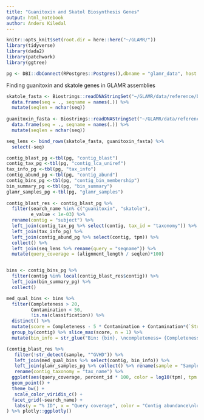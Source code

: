 ```yaml
---
title: "Guanitoxin and Skatol Biosynthesis Genes"
output: html_notebook
author: Anders Kiledal
---
```


```r
knitr::opts_knit$set(root.dir = here::here("~/GLAMR/"))
library(tidyverse)
library(dada2)
library(patchwork)
library(ggtree)

pg <- DBI::dbConnect(RPostgres::Postgres(),dbname = "glamr_data", host = "localhost", port = "5432", user = "glamr_admin", password = "glamr2023")
```

Finding guanitoxin and skatole genes in GLAMR assemblies
```r
skatole_fasta <- Biostrings::readDNAStringSet("~/GLAMR/data/reference/blast_queries/skatole.fasta") %>% 
  data.frame(seq = ., seqname = names(.)) %>% 
  mutate(seqlen = nchar(seq))
  
guanitoxin_fasta <- Biostrings::readDNAStringSet("~/GLAMR/data/reference/blast_queries/guanitoxin.fasta") %>% 
  data.frame(seq = ., seqname = names(.)) %>% 
  mutate(seqlen = nchar(seq))

seq_lens <- bind_rows(skatole_fasta, guanitoxin_fasta) %>% 
  select(-seq)

contig_blast_pg <-tbl(pg, "contig_blast")
contig_tax_pg <-tbl(pg, "contig_lca_uniref")
tax_info_pg <-tbl(pg, "tax_info")
contig_abund_pg <-tbl(pg, "contig_abund")
contig_bins_pg <-tbl(pg, "contig_bin_membership")
bin_summary_pg <-tbl(pg, "bin_summary")
glamr_samples_pg <-tbl(pg, "glamr_samples")
  
contig_blast_res <- contig_blast_pg %>% 
  filter(search_name %in% c("guanitoxin", "skatole"),
         e_value < 1e-03) %>% 
  rename(contig = "subject") %>% 
  left_join(contig_tax_pg %>% select(contig, tax_id = "taxonomy")) %>% 
  left_join(tax_info_pg) %>% 
  left_join(contig_abund_pg %>% select(contig, tpm)) %>% 
  collect() %>% 
  left_join(seq_lens %>% rename(query = "seqname")) %>% 
  mutate(query_coverage = (alignment_length / seqlen)*100)


bins <- contig_bins_pg %>% 
  filter(contig %in% local(contig_blast_res$contig)) %>% 
  left_join(bin_summary_pg) %>% 
  collect()

med_qual_bins <- bins %>% 
  filter(Completeness > 20,
         Contamination < 50,
         !is.na(classification)) %>% 
  distinct() %>% 
  mutate(score = Completeness - 5 * Contamination + Contamination*(`Strain heterogeneity`/100)) %>% 
  group_by(contig) %>% slice_max(score, n = 1) %>% 
  mutate(bin_info = str_glue("Bin: {bin}, \ncompleteness= {Completeness}, contamination = {Contamination}, \n{classification}"))

```


```r
(contig_blast_res %>%
   filter(!str_detect(sample, "^GVHD")) %>%
   left_join(med_qual_bins %>% select(contig, bin_info)) %>% 
   left_join(glamr_samples_pg %>% collect() %>% rename(sample = "SampleID")) %>%
   rename(contig_taxonomy = "tax_name") %>% 
  ggplot(aes(query_coverage, percent_id * 100, color = log10(tpm), tpm = tpm, contig = contig, gene = query, sample = sample, contig_taxonomy = contig_taxonomy, bin_info = bin_info, date = date, lat = lat, lon = lon)) +
  geom_point() + 
  theme_bw() +
   scale_color_viridis_c() +
  facet_grid(~search_name) +
   labs(y = "% ID", x = "Query coverage", color = "Contig abundance\nlog10(tpm)")
) %>% plotly::ggplotly()
```




